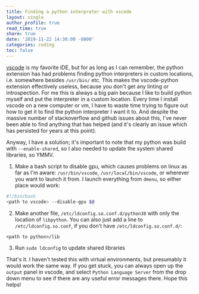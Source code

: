 ```yaml
---
title: Finding a python interpreter with vscode
layout: single
author_profile: true
read_time: true
share: true
date: '2019-11-22 14:30:00 -0800'
categories: coding
toc: false
---
```


[vscode](https://code.visualstudio.com) is my favorite IDE, but for as long as I can remember, the python extension has
had problems finding python interpreters in custom locations, i.e. somewhere besides `/usr/bin/` etc. This makes the
vscode-python extension effectively useless, because you don't get any linting or introspection. For me this is
always a big pain because I like to build python myself and put the interpreter in a custom location. Every time I
install vscode on a new computer or vm, I have to waste time trying to figure out how to get it to find the python
interpreter I want it to. And despite the massive number of stackoverflow and github issues about this, I've never
been able to find anything that has helped (and it's clearly an issue which has persisted for years at this point).

Anyway, I have a solution; it's important to note that my python was build with `--enable-shared`, so I also needed to
update the system shared libraries, so YMMV.

1. Make a bash script to disable gpu, which causes problems on linux as far as I'm aware: `/usr/bin/vscode`, `/usr/local/bin/vscode`, or wherever you want to launch it from. I launch everything from `dmenu`, so either place would work:

```bash
#!/bin/bash
<path to vscode> --disable-gpu $@
```

2. Make another file, `/etc/ldconfig.so.conf.d/python38` with only the location of `libpython`. You can also just add a line to `/etc/ldconfig.so.conf`, if you don't have `/etc/ldconfig.so.conf.d/`:

```
<path to python>/lib
```

3. Run `sudo ldconfig` to update shared libraries

That's it. I haven't tested this with virtual environments, but presumably it would work the same way. If you get stuck,
you can always open up the `output` panel in vscode, and select `Python Language Server` from the drop down menu
to see if there are any useful error messages there. Hope this helps!
